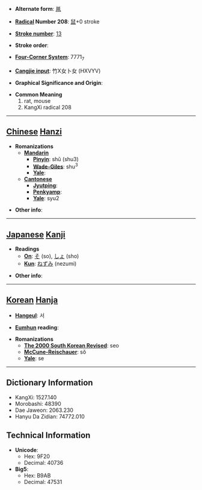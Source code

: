 * '''Alternate form''': [[鼡]]

* '''[[Wiktionary:Chinese radical index| Radical]] Number 208''': [[Wiktionary:Chinese radical index 鼠|鼠]]+0 stroke

* '''[[Wiktionary:Chinese total strokes index|Stroke number]]''': [[Wiktionary:Chinese total strokes index 13|13]]

* '''Stroke order''': 

* '''[[Wiktionary:Chinese four corner index|Four-Corner System]]''': 7771<sub>7</sub>

* '''[[Wiktionary:Chinese Cangjie index|Cangjie input]]''': 竹X女卜女 (HXVYV)

* '''Graphical Significance and Origin''': 

* '''Common Meaning'''
*#rat, mouse
*# KangXi radical 208


----

== [[Chinese]] [[Hanzi]] ==

* '''Romanizations'''
** '''[[Mandarin]]'''
*** '''[[Pinyin]]''': shǔ (shu3)
*** '''[[Wade-Giles]]''': shu<sup>3</sup>
*** '''[[Yale]]''': 
** '''[[Cantonese]]'''
*** '''[[Jyutping]]''':
*** '''[[Penkyamp]]''': 
*** '''[[Yale]]''': syu2

* '''Other info''': 

----

== [[Japanese]] [[Kanji]] ==

* '''Readings'''
** '''[[On]]''': [[そ]] (so), [[しょ]] (sho)
** '''[[Kun]]''': [[ねずみ]] (nezumi)

* '''Other info''':  

----

== [[Korean]] [[Hanja]] ==

* '''[[Hangeul]]''': 서

* '''[[Eumhun]] reading''': 

* '''Romanizations'''
** '''[[The 2000 South Korean Revised Romanization|The 2000 South Korean Revised]]''': seo
** '''[[McCune-Reischauer]]''': sŏ
** '''[[Yale]]''': se

----

== Dictionary Information ==

* KangXi: 1527.140
* Morobashi: 48390
* Dae Jaweon: 2063.230
* Hanyu Da Zidian: 74772.010

== Technical Information ==

* '''Unicode''':
** Hex: 9F20
** Decimal: 40736
* '''Big5''':
** Hex: B9AB
** Decimal: 47531